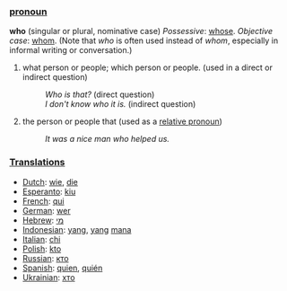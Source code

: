 ===[[pronoun]]===
'''who''' (singular or plural, nominative case)
''Possessive'': [[whose]].
''Objective case'': [[whom]]. 
(Note that ''who'' is often used instead of ''whom'', especially in informal writing or conversation.)

#what person or people; which person or people. (used in a direct or indirect question)
#:''Who is that?'' (direct question)
#:''I don't know who it is.'' (indirect question)
#the person or people that (used as a [[relative pronoun]])
#:''It was a nice man who helped us.''


===[[Translation]]s===

*[[Dutch]]: [[wie]], [[die]]
*[[Esperanto]]: [[kiu]]
*[[French]]: [[qui]]
*[[German]]: [[wer]]
*[[Hebrew]]: [[מי]]
*[[Indonesian]]: [[yang]], [[yang]] [[mana]]
*[[Italian]]: [[chi]]
*[[Polish]]: [[kto]]
*[[Russian]]: [[кто]]
*[[Spanish]]: [[quien]], [[quién]]
*[[Ukrainian]]: [[хто]]